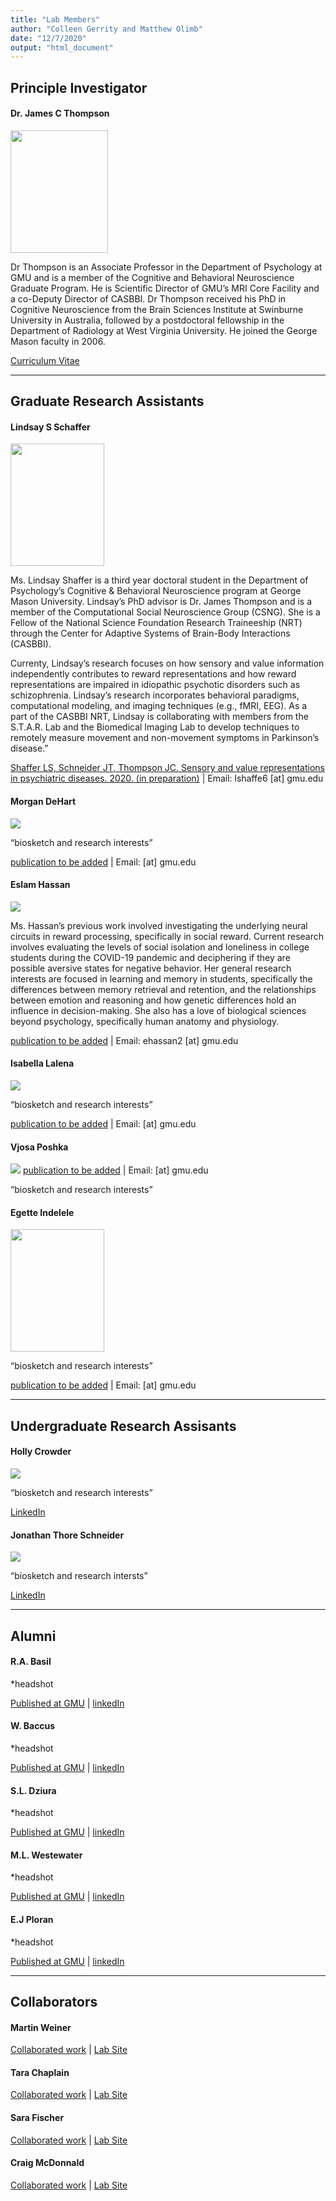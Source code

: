 ---
title: "Lab Members"
author: "Colleen Gerrity and Matthew Olimb"
date: "12/7/2020"
output: "html_document"
---
## Principle Investigator

#### Dr. James C Thompson 

![](/./people_files/JTHS.png){width=156px height=196px}

Dr Thompson is an Associate Professor in the Department of Psychology at GMU and is a member of the Cognitive and Behavioral Neuroscience Graduate Program. He is Scientific Director of GMU's MRI Core Facility and a co-Deputy Director of CASBBI. Dr Thompson received his PhD in Cognitive Neuroscience from the Brain Sciences Institute at Swinburne University in Australia, followed by a postdoctoral fellowship in the Department of Radiology at West Virginia University. He joined the George Mason faculty in 2006.

[Curriculum Vitae](link)

---

## Graduate Research Assistants

#### Lindsay S Schaffer
![](/./people_files/LSHS.jpg){width=150px height=196px}

Ms. Lindsay Shaffer is a third year doctoral student in the Department of Psychology's Cognitive & Behavioral Neuroscience program at George Mason University. Lindsay's PhD advisor is Dr. James Thompson and is a member of the Computational Social Neuroscience Group (CSNG). She is a Fellow of the National Science Foundation Research Traineeship (NRT) through the Center for Adaptive Systems of Brain-Body Interactions (CASBBI).

Currenty, Lindsay's research focuses on how sensory and value information independently contributes to reward representations and how reward representations are impaired in idiopathic psychotic disorders such as schizophrenia. Lindsay's research incorporates behavioral paradigms, computational modeling, and imaging techniques (e.g., fMRI, EEG). As a part of the CASBBI NRT, Lindsay is collaborating with members from the S.T.A.R. Lab and the Biomedical Imaging Lab to develop techniques to remotely measure movement and non-movement symptoms in Parkinson's disease."

[Shaffer LS, Schneider JT, Thompson JC. Sensory and value representations in psychiatric diseases. 2020. (in preparation)]() | Email: lshaffe6 [at] gmu.edu

#### Morgan DeHart
![](/./people_files/small_Image-Coming-Soon.jpg)

"biosketch and research interests"

[publication to be added]() | Email: [at] gmu.edu

#### Eslam Hassan

![](/./people_files/EHHS.jpg) 

Ms. Hassan's previous work involved investigating the underlying neural circuits in reward processing, specifically in social reward. Current research involves evaluating the levels of social isolation and loneliness in college students during the COVID-19 pandemic and deciphering if they are possible aversive states for negative behavior. Her general research interests are focused in learning and memory in students, specifically the differences between memory retrieval and retention, and the relationships between emotion and reasoning and how genetic differences hold an influence in decision-making. She also has a love of biological sciences beyond psychology, specifically human anatomy and physiology.
 
[publication to be added]() | Email: ehassan2 [at] gmu.edu

#### Isabella Lalena

![](/./people_files/small_Image-Coming-Soon.jpg)

 "biosketch and research interests"

[publication to be added]() | Email: [at] gmu.edu

#### Vjosa Poshka

![](/./people_files/small_Image-Coming-Soon.jpg)
[publication to be added]() | Email: [at] gmu.edu

 "biosketch and research interests"

#### Egette Indelele

![](/./people_files/EEHS.JPG){width=150px height=196px}

 "biosketch and research interests"

[publication to be added]() | Email: [at] gmu.edu

---

## Undergraduate Research Assisants

#### Holly Crowder

![](/./people_files/small_Image-Coming-Soon.jpg) 

"biosketch and research interests"

[LinkedIn]()

#### Jonathan Thore Schneider

![](/./people_files/small_Image-Coming-Soon.jpg)

"biosketch and research intersts"

[LinkedIn]()

---

## Alumni

#### R.A. Basil

*headshot

[Published at GMU]() | [linkedIn]()

#### W. Baccus

*headshot

[Published at GMU]() | [linkedIn]()

#### S.L. Dziura

*headshot

[Published at GMU]() | [linkedIn]()

#### M.L. Westewater

*headshot

[Published at GMU]() | [linkedIn]()

#### E.J Ploran

*headshot

[Published at GMU]() | [linkedIn]()

---

## Collaborators

#### Martin Weiner

[Collaborated work]() | [Lab Site]()

#### Tara Chaplain

[Collaborated work]() | [Lab Site]()

#### Sara Fischer

[Collaborated work]() | [Lab Site]()

#### Craig McDonnald

[Collaborated work]() | [Lab Site]()



